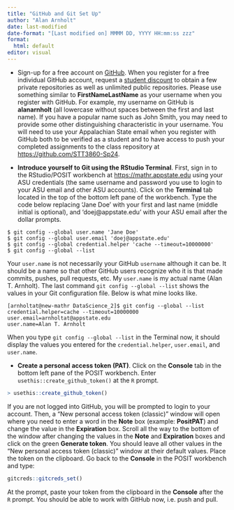 ```yaml
---
title: "GitHub and Git Set Up"
author: "Alan Arnholt"
date: last-modified
date-format: "[Last modified on] MMMM DD, YYYY HH:mm:ss zzz"
format: 
  html: default
editor: visual
---
```


-   Sign-up for a free account on [GitHub](https://github.com). When you register for a free individual GitHub account, request a [student discount](https://education.github.com/pack) to obtain a few private repositories as well as unlimited public repositories. Please use something similar to **FirstNameLastName** as your username when you register with GitHub. For example, my username on GitHub is **alanarnholt** (all lowercase without spaces between the first and last name). If you have a popular name such as John Smith, you may need to provide some other distinguishing characteristic in your username. You will need to use your Appalachian State email when you register with GitHub both to be verified as a student and to have access to push your completed assignments to the class repository at <https://github.com/STT3860-Sp24>.

-   **Introduce yourself to Git using the RStudio Terminal**. First, sign in to the RStudio/POSIT workbench at <https://mathr.appstate.edu> using your ASU credentials (the same username and password you use to login to your ASU email and other ASU accounts). Click on the **Terminal** tab located in the top of the bottom left pane of the workbench. Type the code below replacing 'Jane Doe' with your first and last name (middle initial is optional), and 'doej\@appstate.edu' with your ASU email after the dollar prompts.

```         
$ git config --global user.name 'Jane Doe'
$ git config --global user.email 'doej@appstate.edu'
$ git config --global credential.helper 'cache --timeout=10000000'
$ git config --global --list
```

Your `user.name` is not necessarily your GitHub `username` although it can be. It should be a name so that other GitHub users recognize who it is that made commits, pushes, pull requests, etc. My `user.name` is my actual name (Alan T. Arnholt). The last command `git config --global --list` shows the values in your Git configuration file. Below is what mine looks like.

```         
[arnholtat@new-mathr DataScience_2]$ git config --global --list
credential.helper=cache --timeout=10000000
user.email=arnholtat@appstate.edu
user.name=Alan T. Arnholt
```

When you type `git config --global --list` in the Terminal now, it should display the values you entered for the `credential.helper`, `user.email`, and `user.name`.

-   **Create a personal access token (PAT)**. Click on the **Console** tab in the bottom left pane of the POSIT workbench. Enter `usethis::create_github_token()` at the `R` prompt.

```r
> usethis::create_github_token()
```

If you are not logged into GitHub, you will be prompted to login to your account. Then, a "New personal access token (classic)" window will open where you need to enter a word in the **Note** box (example: **PositPAT**) and change the value in the **Expiration** box. Scroll all the way to the bottom of the window after changing the values in the **Note** and **Expiration** boxes and click on the green **Generate token**. You should leave all other values in the "New personal access token (classic)" window at their default values. Place the token on the clipboard. Go back to the **Console** in the POSIT workbench and type:

```r
gitcreds::gitcreds_set()
```

At the prompt, paste your token from the clipboard in the **Console** after the `R` prompt. You should be able to work with GitHub now, i.e. push and pull.
